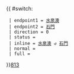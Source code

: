 {{ #switch: {{{format|}}}
  | endpoint1 = [[水泉澳邨|水泉澳]]
  | endpoint2 = [[石門站 (香港)|石門]]
  | direction = 0
  | status = 
  | inline = [[水泉澳邨|水泉澳]] ↺ [[石門站 (香港)|石門]]
  | normal =
  | full =
}}<noinclude>[[category:新界專線小巴路線模板|813]]</noinclude>